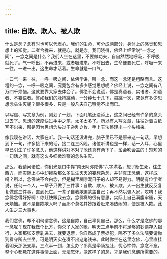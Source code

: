 ```yaml
---
---
---
```

title: 自欺、欺人、被人欺
---




什么是念？念有时也可以代表心。我们的生命，可分成两部分，身体上的感觉和思想上的知觉。二者合拢来，就是心，就是念。我们晓得，佛经上经常说“一念之间”，一念之间是什么？我们人坐在这里，不要做功夫，自自然然地呼吸，不呼吸就死了。气一呼出，不再进来，或者吸进来，不呼出去，生命便要死亡，呼吸一来一往，一进一出，这生命才活着。生命就是一口气。

一口气一来一往，一呼一吸之间，依佛学讲，叫一念，而这一念还是粗略而言。这粗的一念，一呼一吸之间，究竟包含有多少感觉思想呢？佛经上说，一念之间有八万四千烦恼。这就要靠大家去体会了。佛绝不会说谎，佛是真语者、实语者、如语者、不妄语者。譬如我们的脉搏跳动，一分钟七十几下，每跳一次，究竟有多少思想念头生灭呢？很多很多，只是一般凡夫自己察觉不出而已。

以写信、写文章为例，刚划了一划，下面几笔还没添上，这之间已经有许多的念头过去了。思想的速度快过手中之笔，太多太多了。所以有人写文章，往往对着白纸写不出来，那是因为思想念头过于杂乱之故，手上无法整理出一个头绪来。

像我现在讲话，大家在听。我一句话还没讲完，脑子里已不是原来这一句话，早想到下一句，许多接下来的话，接二连三闪现。诸位听讲也是一样，话一入耳，心里早已引生了许多念头，他这样讲对不对？他还真有两下子，蛮会吹会盖的！短短的一句话之间，就有这么多细微难察的念头生灭。

那么，我请问诸位，你们光是口中靠“南无阿弥陀佛”六字洪名，想了断生死，往生西方，而实际上心中却掺杂那么多生生灭灭的妄想杂念，并非真正念佛，这样成吗？所以，念佛决不会白念，但是糊里糊涂混日子的人却不易得力。明朝有位学者说，任何一个人，一辈子只做了三件事：自欺、欺人、被人欺。人一出生就反反复复做这三件事，直到死亡。一辈子自我欺骗蒙盖自己；再不然哄骗人家，哎唷！我念佛念得好好啊！你赶快跟我去念，念佛真的很有意思，实际上自己满腹牢骚，天天烦恼。这不是自欺欺人吗？而那个莫名其妙跟着赶来凑热闹的，便是被人欺。此人生之三大事也。

我们念佛，却不明何谓念佛，这是自欺，自己辜负自己。那么，什么才是念佛的那一念呢？现在我做个比方，你欠了人家的账，明天三点半前不将足够的钞票存入银行，人家那张支票轧进去，就要退票，你自然成了票据犯，隔不了多久法院要请你到看守所去坐坐。可是明天实在凑不出这笔钱来。此时你坐在这里念佛，心里直挂着明天那张支票，三点半一到，怎么办？那真是牵肠挂肚，忧心忡忡，念念不忘，整个心都悬在这件事情上面，无法忘怀。像这样子的念，才是我们念佛所需要的。